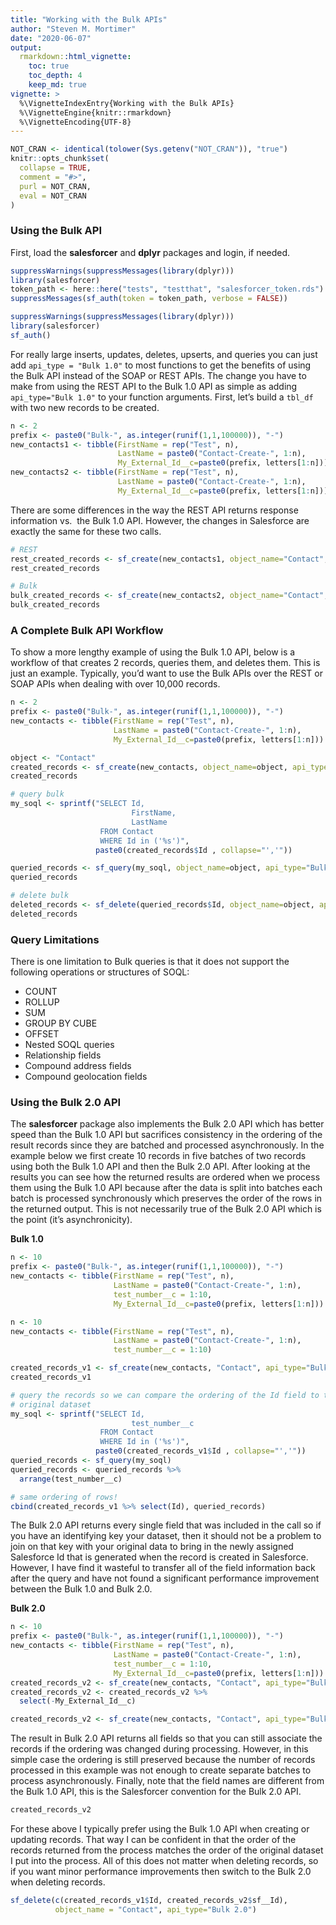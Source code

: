 ```yaml
---
title: "Working with the Bulk APIs"
author: "Steven M. Mortimer"
date: "2020-06-07"
output:
  rmarkdown::html_vignette:
    toc: true
    toc_depth: 4
    keep_md: true
vignette: >
  %\VignetteIndexEntry{Working with the Bulk APIs}
  %\VignetteEngine{knitr::rmarkdown}
  %\VignetteEncoding{UTF-8}
---
```


```r
NOT_CRAN <- identical(tolower(Sys.getenv("NOT_CRAN")), "true")
knitr::opts_chunk$set(
  collapse = TRUE,
  comment = "#>",
  purl = NOT_CRAN,
  eval = NOT_CRAN
)
```

### Using the Bulk API

First, load the **salesforcer** and **dplyr** packages and login, if needed. 

```r
suppressWarnings(suppressMessages(library(dplyr)))
library(salesforcer)
token_path <- here::here("tests", "testthat", "salesforcer_token.rds")
suppressMessages(sf_auth(token = token_path, verbose = FALSE))
```

```r
suppressWarnings(suppressMessages(library(dplyr)))
library(salesforcer)
sf_auth()
```

For really large inserts, updates, deletes, upserts, and queries you can just add 
`api_type = "Bulk 1.0"` to most functions to get the benefits of using the Bulk API 
instead of the SOAP or REST APIs. The change you have to make from using the REST 
API to the Bulk 1.0 API as simple as adding `api_type="Bulk 1.0"` to your function 
arguments. First, let's build a `tbl_df` with two new records to be created.

```r
n <- 2
prefix <- paste0("Bulk-", as.integer(runif(1,1,100000)), "-")
new_contacts1 <- tibble(FirstName = rep("Test", n),
                        LastName = paste0("Contact-Create-", 1:n),
                        My_External_Id__c=paste0(prefix, letters[1:n]))
new_contacts2 <- tibble(FirstName = rep("Test", n),
                        LastName = paste0("Contact-Create-", 1:n),
                        My_External_Id__c=paste0(prefix, letters[1:n]))
```

There are some differences in the way the REST API returns response information vs. 
the Bulk 1.0 API. However, the changes in Salesforce are exactly the same for these 
two calls.

```r
# REST
rest_created_records <- sf_create(new_contacts1, object_name="Contact", api_type="REST")
rest_created_records

# Bulk
bulk_created_records <- sf_create(new_contacts2, object_name="Contact", api_type="Bulk 1.0")
bulk_created_records
```

### A Complete Bulk API Workflow

To show a more lengthy example of using the Bulk 1.0 API, below is a workflow of 
that creates 2 records, queries them, and deletes them. This is just an example. 
Typically, you'd want to use the Bulk APIs over the REST or SOAP APIs when dealing 
with over 10,000 records.

```r
n <- 2
prefix <- paste0("Bulk-", as.integer(runif(1,1,100000)), "-")
new_contacts <- tibble(FirstName = rep("Test", n),
                       LastName = paste0("Contact-Create-", 1:n),
                       My_External_Id__c=paste0(prefix, letters[1:n]))
```
```r
object <- "Contact"
created_records <- sf_create(new_contacts, object_name=object, api_type="Bulk 1.0")
created_records

# query bulk
my_soql <- sprintf("SELECT Id,
                           FirstName, 
                           LastName
                    FROM Contact 
                    WHERE Id in ('%s')", 
                   paste0(created_records$Id , collapse="','"))

queried_records <- sf_query(my_soql, object_name=object, api_type="Bulk 1.0")
queried_records

# delete bulk
deleted_records <- sf_delete(queried_records$Id, object_name=object, api_type="Bulk 1.0")
deleted_records
```

### Query Limitations

There is one limitation to Bulk queries is that it does not support the following 
operations or structures of SOQL: 

 - COUNT
 - ROLLUP
 - SUM
 - GROUP BY CUBE
 - OFFSET
 - Nested SOQL queries
 - Relationship fields
 - Compound address fields
 - Compound geolocation fields
 
### Using the Bulk 2.0 API
 
The **salesforcer** package also implements the Bulk 2.0 API which has better 
speed than the Bulk 1.0 API but sacrifices consistency in the ordering of the 
result records since they are batched and processed asynchronously. In the example 
below we first create 10 records in five batches of two records using both the 
Bulk 1.0 API and then the Bulk 2.0 API. After looking at the results you can see 
how the returned results are ordered when we process them using the Bulk 1.0 API 
because after the data is split into batches each batch is processed synchronously 
which preserves the order of the rows in the returned output. This is not necessarily 
true of the Bulk 2.0 API which is the point (it's asynchronicity).

**Bulk 1.0**

```r
n <- 10
prefix <- paste0("Bulk-", as.integer(runif(1,1,100000)), "-")
new_contacts <- tibble(FirstName = rep("Test", n),
                       LastName = paste0("Contact-Create-", 1:n),
                       test_number__c = 1:10,
                       My_External_Id__c=paste0(prefix, letters[1:n]))
```
```r
n <- 10
new_contacts <- tibble(FirstName = rep("Test", n),
                       LastName = paste0("Contact-Create-", 1:n), 
                       test_number__c = 1:10)
```

```r
created_records_v1 <- sf_create(new_contacts, "Contact", api_type="Bulk 1.0", batch_size=2)
created_records_v1

# query the records so we can compare the ordering of the Id field to the 
# original dataset
my_soql <- sprintf("SELECT Id,
                           test_number__c
                    FROM Contact 
                    WHERE Id in ('%s')", 
                   paste0(created_records_v1$Id , collapse="','"))
queried_records <- sf_query(my_soql)
queried_records <- queried_records %>% 
  arrange(test_number__c)

# same ordering of rows!
cbind(created_records_v1 %>% select(Id), queried_records)
```

The Bulk 2.0 API returns every single field that was included in the call so if you 
have an identifying key your dataset, then it should not be a problem to join on that 
key with your original data to bring in the newly assigned Salesforce Id that is 
generated when the record is created in Salesforce. However, I have find it wasteful 
to transfer all of the field information back after the query and have not found 
a significant performance improvement between the Bulk 1.0 and Bulk 2.0. 

**Bulk 2.0**

```r
n <- 10
prefix <- paste0("Bulk-", as.integer(runif(1,1,100000)), "-")
new_contacts <- tibble(FirstName = rep("Test", n),
                       LastName = paste0("Contact-Create-", 1:n),
                       test_number__c = 1:10,
                       My_External_Id__c=paste0(prefix, letters[1:n]))
created_records_v2 <- sf_create(new_contacts, "Contact", api_type="Bulk 2.0")
created_records_v2 <- created_records_v2 %>% 
  select(-My_External_Id__c)
```
```r
created_records_v2 <- sf_create(new_contacts, "Contact", api_type="Bulk 2.0", batch_size=2)
```

The result in Bulk 2.0 API returns all fields so that you can still associate the 
records if the ordering was changed during processing. However, in this simple 
case the ordering is still preserved because the number of records processed in 
this example was not enough to create separate batches to process asynchronously. 
Finally, note that the field names are different from the Bulk 1.0 API, this is 
the Salesforcer convention for the Bulk 2.0 API.

```r
created_records_v2
```

For these above I typically prefer using the Bulk 1.0 API when creating or updating 
records. That way I can be confident in that the order of the records returned 
from the process matches the order of the original dataset I put into the process. 
All of this does not matter when deleting records, so if you want minor performance 
improvements then switch to the Bulk 2.0 when deleting records.

```r
sf_delete(c(created_records_v1$Id, created_records_v2$sf__Id), 
          object_name = "Contact", api_type="Bulk 2.0")
```
